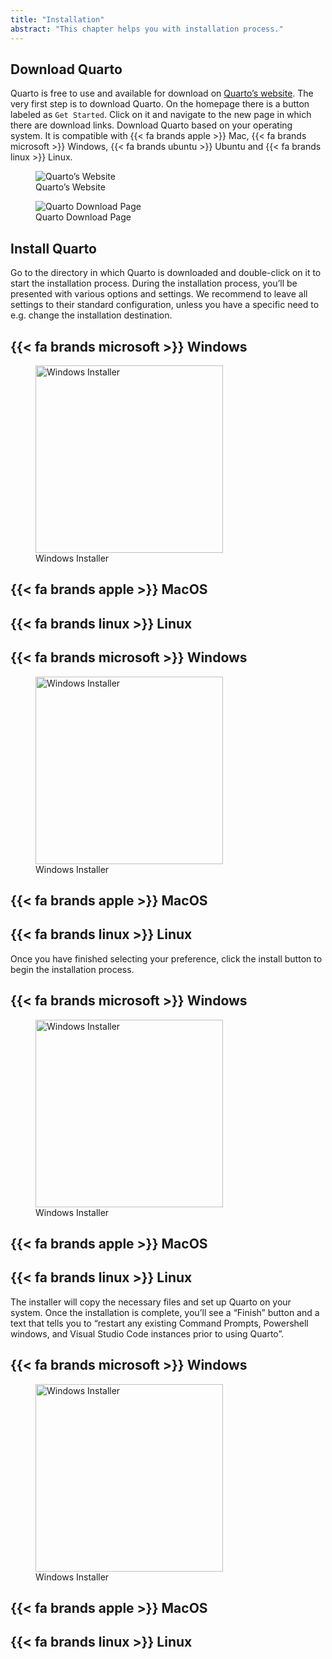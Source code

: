 ```yaml
---
title: "Installation"
abstract: "This chapter helps you with installation process."
---
```


## Download Quarto

Quarto is free to use and available for download on [Quarto's website](quarto.org). The very first step is to download Quarto. On the homepage there is a button labeled as `Get Started`. Click on it and navigate to the new page in which there are download links. Download Quarto based on your operating system. It is compatible with {{< fa brands apple >}} Mac, {{< fa brands microsoft >}} Windows, {{< fa brands ubuntu >}} Ubuntu and {{< fa brands linux >}} Linux.

![Quarto's Website](../images/Quarto_Installation_1.jpg)

![Quarto Download Page](../images/Quarto_Installation_2.1.jpg)

## Install Quarto

Go to the directory in which Quarto is downloaded and double-click on it to start the installation process. During the installation process, you'll be presented with various options and settings. We recommend to leave all settings to their standard configuration, unless you have a specific need to e.g. change the installation destination.

::: panel-tabset
## {{< fa brands microsoft >}} Windows

![Windows Installer](../images/Quarto_Installation_3.jpg){width="300"}

## {{< fa brands apple >}} MacOS

## {{< fa brands linux >}} Linux
:::

::: panel-tabset
## {{< fa brands microsoft >}} Windows

![Windows Installer](../images/Quarto_Installation_4.jpg){width="300"}

## {{< fa brands apple >}} MacOS

## {{< fa brands linux >}} Linux
:::

Once you have finished selecting your preference, click the install button to begin the installation process.

::: panel-tabset
## {{< fa brands microsoft >}} Windows

![Windows Installer](../images/clipboard-3674821085.jpeg){width="300"}

## {{< fa brands apple >}} MacOS

## {{< fa brands linux >}} Linux
:::

The installer will copy the necessary files and set up Quarto on your system. Once the installation is complete, you’ll see a “Finish” button and a text that tells you to "restart any existing Command Prompts, Powershell windows, and Visual Studio Code instances prior to using Quarto".

::: panel-tabset
## {{< fa brands microsoft >}} Windows

![Windows Installer](../images/Quarto_Installation_6.jpg){width="300"}

## {{< fa brands apple >}} MacOS

## {{< fa brands linux >}} Linux
:::
